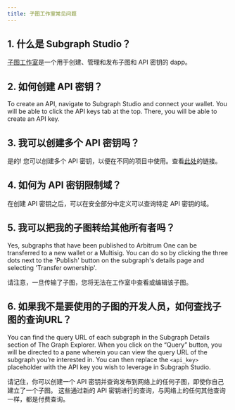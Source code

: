 ```yaml
---
title: 子图工作室常见问题
---
```


## 1. 什么是 Subgraph Studio？

[子图工作室](https://thegraph.com/studio/)是一个用于创建、管理和发布子图和 API 密钥的 dapp。

## 2. 如何创建 API 密钥？

To create an API, navigate to Subgraph Studio and connect your wallet. You will be able to click the API keys tab at the top. There, you will be able to create an API key.

## 3. 我可以创建多个 API 密钥吗？

是的! 您可以创建多个 API 密钥，以便在不同的项目中使用。查看[此处](https://thegraph.com/studio/apikeys/)的链接。

## 4. 如何为 API 密钥限制域？

在创建 API 密钥之后，可以在安全部分中定义可以查询特定 API 密钥的域。

## 5. 我可以把我的子图转给其他所有者吗？

Yes, subgraphs that have been published to Arbitrum One can be transferred to a new wallet or a Multisig. You can do so by clicking the three dots next to the 'Publish' button on the subgraph's details page and selecting 'Transfer ownership'.

请注意，一旦传输了子图，您将无法在工作室中查看或编辑该子图。

## 6. 如果我不是要使用的子图的开发人员，如何查找子图的查询URL？

You can find the query URL of each subgraph in the Subgraph Details section of The Graph Explorer. When you click on the “Query” button, you will be directed to a pane wherein you can view the query URL of the subgraph you’re interested in. You can then replace the `<api_key>` placeholder with the API key you wish to leverage in Subgraph Studio.

请记住，你可以创建一个 API 密钥并查询发布到网络上的任何子图，即使你自己建立了一个子图。 这些通过新的 API 密钥进行的查询，与网络上的任何其他查询一样，都是付费查询。

